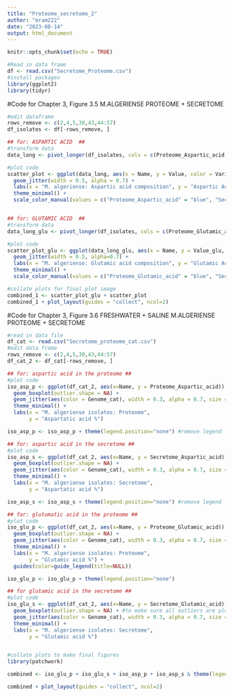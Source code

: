 ```yaml
---
title: "Proteome_secretome_2"
author: "mram222"
date: "2023-08-14"
output: html_document
---
```


```r
knitr::opts_chunk$set(echo = TRUE)
```

```r
#Read in data frame
df <- read.csv("Secretome_Proteome.csv")
#install packages
library(ggplot2)
library(tidyr)
```

#Code for Chapter 3, Figure 3.5
M.ALGERIENSE PROTEOME + SECRETOME
```r
#edit dataframe
rows_remove <- c(2,4,5,30,43,44:57)
df_isolates <- df[-rows_remove, ]

## for: ASPARTIC ACID  ##
#transform data
data_long <- pivot_longer(df_isolates, cols = c(Proteome_Aspartic_acid, Secretome_Aspartic_acid),names_to = "Variable", values_to = "Value")

#plot code
scatter_plot <- ggplot(data_long, aes(x = Name, y = Value, color = Variable)) +
  geom_jitter(width = 0.5, alpha = 0.7) +
  labs(x = "M. algeriense: Aspartic acid composition", y = "Aspartic Acid %") +
  theme_minimal() +
  scale_color_manual(values = c("Proteome_Aspartic_acid" = "blue", "Secretome_Aspartic_acid" = "forestgreen"), labels = c("Proteome_Aspartic_acid" = "Proteome", "Secretome_Aspartic_acid" = "Secretome")) 


## for: GLUTAMIC ACID  ##
#transform data
data_long_glu <- pivot_longer(df_isolates, cols = c(Proteome_Glutamic_acid, Secretome_Glutamic_acid),names_to = "Variable_glu", values_to = "Value_glu")

#plot code
scatter_plot_glu <- ggplot(data_long_glu, aes(x = Name, y = Value_glu, color = Variable_glu)) +
  geom_jitter(width = 0.5, alpha=0.7) +
  labs(x = "M. algeriense: Glutamic acid composition", y = "Glutamic Acid %") +
  theme_minimal() +
  scale_color_manual(values = c("Proteome_Glutamic_acid" = "blue", "Secretome_Glutamic_acid" = "forestgreen")) + theme(legend.position="none")

#collate plots for final plot image
combined_1 <- scatter_plot_glu + scatter_plot 
combined_1 + plot_layout(guides = "collect", ncol=2)

```

#Code for Chapter 3, Figure 3.6
FRESHWATER + SALINE M.ALGERIENSE PROTEOME + SECRETOME
```r
#read in data file
df_cat <- read.csv("Secretome_proteome_cat.csv")
#edit data frame
rows_remove <- c(2,4,5,30,43,44:57)
df_cat_2 <- df_cat[-rows_remove, ]

## for: aspartic acid in the proteome ##
#plot code
iso_asp_p <- ggplot(df_cat_2, aes(x=Name, y = Proteome_Aspartic_acid)) +
  geom_boxplot(outlier.shape = NA) +
  geom_jitter(aes(color = Genome_cat), width = 0.3, alpha = 0.7, size = 1) +
  theme_minimal() +
  labs(x = "M. algeriense isolates: Proteome",
       y = "Aspartatic acid %")

iso_asp_p <- iso_asp_p + theme(legend.position="none") #remove legend

## for: aspartic acid in the secretome ##
#plot code
iso_asp_s <- ggplot(df_cat_2, aes(x=Name, y = Secretome_Aspartic_acid)) +
  geom_boxplot(outlier.shape = NA) +
  geom_jitter(aes(color = Genome_cat), width = 0.3, alpha = 0.7, size = 1) +
  theme_minimal() +
  labs(x = "M. algeriense isolates: Secretome",
       y = "Aspartatic acid %") 

iso_asp_s <- iso_asp_s + theme(legend.position="none") #remove legend

## for: glutumatic acid in the proteome ##
#plot code
iso_glu_p <- ggplot(df_cat_2, aes(x=Name, y = Proteome_Glutamic_acid)) +
  geom_boxplot(outlier.shape = NA) + 
  geom_jitter(aes(color = Genome_cat), width = 0.3, alpha = 0.7, size = 1) +
  theme_minimal() + 
  labs(x = "M. algeriense isolates: Proteome",
       y = "Glutamic acid %") + 
  guides(color=guide_legend(title=NULL))

iso_glu_p <- iso_glu_p + theme(legend.position="none")

## for glutamic acid in the secretome ##
#plot code
iso_glu_s <- ggplot(df_cat_2, aes(x=Name, y = Secretome_Glutamic_acid)) +
  geom_boxplot(outlier.shape = NA) + #to make sure all outliers are plotted 
  geom_jitter(aes(color = Genome_cat), width = 0.3, alpha = 0.7, size = 1) +
  theme_minimal() +
  labs(x = "M. algeriense isolates: Secretome",
       y = "Glutamic acid %") 


#collate plots to make final figures
library(patchwork)

combined <- iso_glu_p + iso_glu_s + iso_asp_p + iso_asp_s & theme(legend.title = element_blank(),legend.position = "bottom", legend.text = element_text(size=10) )

combined + plot_layout(guides = "collect", ncol=2)

```

